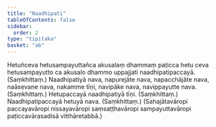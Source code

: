 ```yaml
---
title: "Naadhipati"
tableOfContents: false
sidebar:
  order: 2
type: "tipitaka"
basket: "ab"
---
```



<DynamicBreadcrumb />

<Division number="81">

<Paragraph number="1423">
Hetuñceva hetusampayuttañca akusalaṃ dhammaṃ paṭicca hetu ceva hetusampayutto ca akusalo dhammo uppajjati naadhipatipaccayā. (Saṃkhittaṃ.)
</Paragraph>

</Division>
<Division number="82">

<Paragraph number="1424">
Naadhipatiyā nava, napurejāte nava, napacchājāte nava, naāsevane nava, nakamme tīṇi, navipāke nava, navippayutte nava. (Saṃkhittaṃ.)
</Paragraph>

<Paragraph number="1425">
Hetupaccayā naadhipatiyā tīṇi. (Saṃkhittaṃ.)
</Paragraph>

<Paragraph number="1426">
Naadhipatipaccayā hetuyā nava. (Saṃkhittaṃ.)
</Paragraph>

<Paragraph number="1427">
(Sahajātavāropi paccayavāropi nissayavāropi saṃsaṭṭhavāropi sampayuttavāropi paṭiccavārasadisā vitthāretabbā.)
</Paragraph>
</Division>